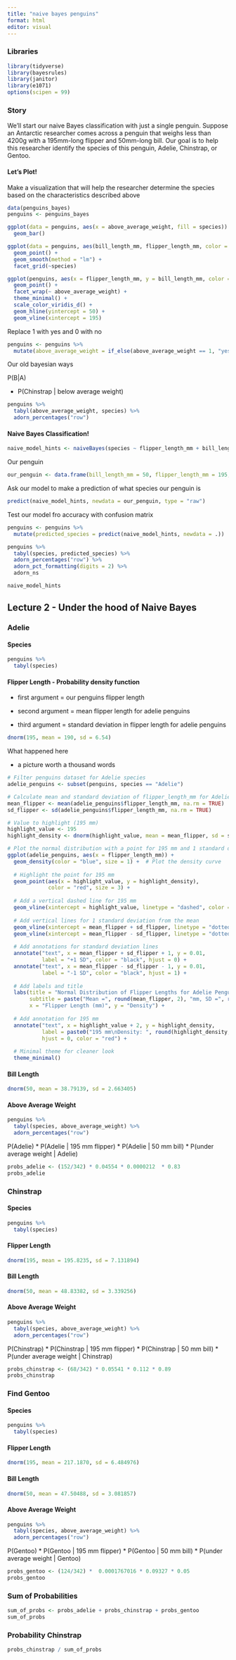 ```yaml
---
title: "naive bayes penguins"
format: html
editor: visual
---
```


### Libraries

```r
library(tidyverse)
library(bayesrules)
library(janitor)
library(e1071)
options(scipen = 99)
```

### Story

We’ll start our naive Bayes classification with just a single penguin. Suppose an Antarctic researcher comes across a penguin that weighs less than 4200g with a 195mm-long flipper and 50mm-long bill. Our goal is to help this researcher identify the species of this penguin, Adelie, Chinstrap, or Gentoo.

#### Let's Plot!

Make a visualization that will help the researcher determine the species based on the characteristics described above

```r
data(penguins_bayes)
penguins <- penguins_bayes
```

```r
ggplot(data = penguins, aes(x = above_average_weight, fill = species)) +
  geom_bar()
```

```r
ggplot(data = penguins, aes(bill_length_mm, flipper_length_mm, color = body_mass_g)) +
  geom_point() +
  geom_smooth(method = "lm") +
  facet_grid(~species)
```

```r
ggplot(penguins, aes(x = flipper_length_mm, y = bill_length_mm, color = species)) +
  geom_point() +
  facet_wrap(~ above_average_weight) +
  theme_minimal() +
  scale_color_viridis_d() +
  geom_hline(yintercept = 50) +
  geom_vline(xintercept = 195)
```

Replace 1 with yes and 0 with no

```r
penguins <- penguins %>%
  mutate(above_average_weight = if_else(above_average_weight == 1, "yes", "no"))
```

Our old bayesian ways

P(B\|A)

-   P(Chinstrap \| below average weight)

```r
penguins %>% 
  tabyl(above_average_weight, species) %>% 
  adorn_percentages("row")
```

#### Naive Bayes Classification!

```r
naive_model_hints <- naiveBayes(species ~ flipper_length_mm + bill_length_mm + above_average_weight, data = penguins)
```

Our penguin

```r
our_penguin <- data.frame(bill_length_mm = 50, flipper_length_mm = 195, above_average_weight = "no")
```

Ask our model to make a prediction of what species our penguin is

```r
predict(naive_model_hints, newdata = our_penguin, type = "raw")
```

Test our model fro accuracy with confusion matrix

```r
penguins <- penguins %>% 
  mutate(predicted_species = predict(naive_model_hints, newdata = .))
```

```r
penguins %>% 
  tabyl(species, predicted_species) %>% 
  adorn_percentages("row") %>% 
  adorn_pct_formatting(digits = 2) %>%
  adorn_ns
```

```r
naive_model_hints
```

## Lecture 2 - Under the hood of Naive Bayes

### Adelie

#### Species

```r
penguins %>% 
  tabyl(species)
```

#### Flipper Length - Probability density function

-   first argument = our penguins flipper length

-   second argument = mean flipper length for adelie penguins

-   third argument = standard deviation in flipper length for adelie penguins

```r
dnorm(195, mean = 190, sd = 6.54)
```

What happened here

-   a picture worth a thousand words

```r
# Filter penguins dataset for Adelie species
adelie_penguins <- subset(penguins, species == "Adelie")

# Calculate mean and standard deviation of flipper_length_mm for Adelie penguins
mean_flipper <- mean(adelie_penguins$flipper_length_mm, na.rm = TRUE)
sd_flipper <- sd(adelie_penguins$flipper_length_mm, na.rm = TRUE)

# Value to highlight (195 mm)
highlight_value <- 195
highlight_density <- dnorm(highlight_value, mean = mean_flipper, sd = sd_flipper)

# Plot the normal distribution with a point for 195 mm and 1 standard deviation lines
ggplot(adelie_penguins, aes(x = flipper_length_mm)) +
  geom_density(color = "blue", size = 1) +  # Plot the density curve
  
  # Highlight the point for 195 mm
  geom_point(aes(x = highlight_value, y = highlight_density), 
             color = "red", size = 3) +  
  
  # Add a vertical dashed line for 195 mm
  geom_vline(xintercept = highlight_value, linetype = "dashed", color = "red") +  
  
  # Add vertical lines for 1 standard deviation from the mean
  geom_vline(xintercept = mean_flipper + sd_flipper, linetype = "dotted", color = "black") + 
  geom_vline(xintercept = mean_flipper - sd_flipper, linetype = "dotted", color = "black") + 
  
  # Add annotations for standard deviation lines
  annotate("text", x = mean_flipper + sd_flipper + 1, y = 0.01, 
           label = "+1 SD", color = "black", hjust = 0) +
  annotate("text", x = mean_flipper - sd_flipper - 1, y = 0.01, 
           label = "-1 SD", color = "black", hjust = 1) +
  
  # Add labels and title
  labs(title = "Normal Distribution of Flipper Lengths for Adelie Penguins",
       subtitle = paste("Mean =", round(mean_flipper, 2), "mm, SD =", round(sd_flipper, 2), "mm"),
       x = "Flipper Length (mm)", y = "Density") +
  
  # Add annotation for 195 mm
  annotate("text", x = highlight_value + 2, y = highlight_density, 
           label = paste0("195 mm\nDensity: ", round(highlight_density, 5)),
           hjust = 0, color = "red") +
  
  # Minimal theme for cleaner look
  theme_minimal()
```

#### Bill Length

```r
dnorm(50, mean = 38.79139, sd = 2.663405)
```

#### Above Average Weight

```r
penguins %>% 
  tabyl(species, above_average_weight) %>% 
  adorn_percentages("row")
```

P(Adelie) \* P(Adelie \| 195 mm flipper) \* P(Adelie \| 50 mm bill) \* P(under average weight \| Adelie)

```r
probs_adelie <- (152/342) * 0.04554 * 0.0000212  * 0.83
probs_adelie

```

### Chinstrap

#### Species

```r
penguins %>% 
  tabyl(species)
```

#### Flipper Length

```r
dnorm(195, mean = 195.8235, sd = 7.131894)
```

#### Bill Length

```r
dnorm(50, mean = 48.83382, sd = 3.339256)
```

#### Above Average Weight

```r
penguins %>% 
  tabyl(species, above_average_weight) %>% 
  adorn_percentages("row")
```

P(Chinstrap) \* P(Chinstrap \| 195 mm flipper) \* P(Chinstrap \| 50 mm bill) \* P(under average weight \| Chinstrap)

```r
probs_chinstrap <- (68/342) * 0.05541 * 0.112 * 0.89
probs_chinstrap

```

### Find Gentoo

#### Species

```r
penguins %>% 
  tabyl(species)
```

#### Flipper Length

```r
dnorm(195, mean = 217.1870, sd = 6.484976)
```

#### Bill Length

```r
dnorm(50, mean = 47.50488, sd = 3.081857)
```

#### Above Average Weight

```r
penguins %>% 
  tabyl(species, above_average_weight) %>% 
  adorn_percentages("row")
```

P(Gentoo) \* P(Gentoo \| 195 mm flipper) \* P(Gentoo \| 50 mm bill) \* P(under average weight \| Gentoo)

```r
probs_gentoo <- (124/342) *  0.0001767016 * 0.09327 * 0.05
probs_gentoo

```

### Sum of Probabilities

```r
sum_of_probs <- probs_adelie + probs_chinstrap + probs_gentoo
sum_of_probs
```

### Probability Chinstrap

```r
probs_chinstrap / sum_of_probs
```
